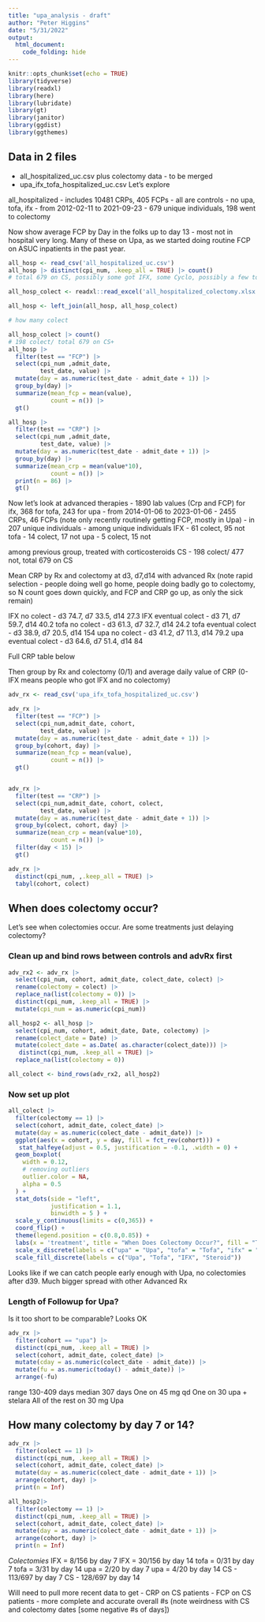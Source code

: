 ```yaml
---
title: "upa_analysis - draft"
author: "Peter Higgins"
date: "5/31/2022"
output: 
  html_document:
    code_folding: hide
---
```


```r
knitr::opts_chunk$set(echo = TRUE)
library(tidyverse)
library(readxl)
library(here)
library(lubridate)
library(gt)
library(janitor)
library(ggdist)
library(ggthemes)
```

<!-- ## Upadacitinib Inpatients - Initial longitudinal plot -->

<!-- First pass at CRP values -->

<!-- ```{r data} -->
<!-- crp <- readxl::read_excel("upa_data2.xlsx") %>% -->
<!--   filter(test == "crp") %>%  -->
<!--   #filter(Dx == "uc") %>%  -->
<!--   mutate(patient = factor(patient)) %>%  -->
<!--   relocate(patient, Dx, upa_start_date, upa)  -->
<!-- ``` -->

<!-- ##  Plots -->

<!-- ```{r plot, echo=FALSE} -->
<!-- crp %>%  -->
<!--   group_by(patient) %>%  -->
<!--   ggplot() + -->
<!--   aes(x = date, y = 10*value, group = patient, color = patient) + -->
<!--   geom_point() + -->
<!--   geom_line() + -->
<!--   scale_color_manual(values = c("red", "blue", "green")) + -->
<!--   labs(y = "CRP in milligrams/Liter", -->
<!--        x = "Date", -->
<!--        title = "Inpatient Upadacitinib 30 mg po bid with IV steroids for ASUC") + -->
<!--   annotate("text", x = mdy_hms("May 27, 2022, 21:06:00"), y = 46, label= "Upa start 3", color = "blue"  ) + -->
<!--   annotate("text", x = mdy_hms("May 27, 2022, 14:04:00"), y = 238, label= "Upa start 1", color = "red") + -->
<!--   annotate("text", x = mdy_hms("May 29, 2022, 11:21:00"), y = 138, label= "Upa start 2", color = "blue") + -->
<!--   scale_y_continuous(breaks = seq(0, 250, 10), -->
<!--           expand = expansion(add = c(3,5))) + -->
<!--   geom_hline(yintercept =8, color = "black") + -->
<!--   annotate("text", x = mdy_hms("May 27, 2022, 15:00:00"), y = 10, label= "Upper Limit of Normal for CRP", color = "black") + -->
<!--   theme(legend.position = c(0.72, 0.796)) -->

<!-- ``` -->

## Data in 2 files
- all_hospitalized_uc.csv plus colectomy data - to be merged
- upa_ifx_tofa_hospitalized_uc.csv
Let's explore

all_hospitalized
- includes 10481 CRPs, 405 FCPs
- all are controls - no upa, tofa, ifx
- from 2012-02-11 to 2021-09-23
- 679 unique individuals, 198 went to colectomy

Now show average FCP by Day in the folks up to day 13 - most not in hospital very long. Many of these on Upa, as we started doing routine FCP on ASUC inpatients in the past year.

```r
all_hosp <- read_csv('all_hospitalized_uc.csv')
all_hosp |> distinct(cpi_num, .keep_all = TRUE) |> count()
# total 679 on CS, possibly some got IFX, some Cyclo, possibly a few tofa. Ended before Upa

all_hosp_colect <- readxl::read_excel('all_hospitalized_colectomy.xlsx') |> distinct(PatientID, .keep_all = TRUE)

all_hosp <- left_join(all_hosp, all_hosp_colect)

# how many colect

all_hosp_colect |> count()
# 198 colect/ total 679 on CS+
all_hosp |> 
  filter(test == "FCP") |> 
  select(cpi_num ,admit_date, 
         test_date, value) |> 
  mutate(day = as.numeric(test_date - admit_date + 1)) |> 
  group_by(day) |> 
  summarize(mean_fcp = mean(value),
            count = n()) |> 
  gt()

all_hosp |> 
  filter(test == "CRP") |> 
  select(cpi_num ,admit_date, 
         test_date, value) |> 
  mutate(day = as.numeric(test_date - admit_date + 1)) |> 
  group_by(day) |> 
  summarize(mean_crp = mean(value*10),
            count = n()) |> 
  print(n = 86) |> 
  gt()

```

Now let's look at advanced therapies
- 1890 lab values (Crp and FCP) for ifx, 368 for tofa, 243 for upa
- from 2014-01-06 to 2023-01-06
- 2455 CRPs, 46 FCPs
(note only recently routinely getting FCP, mostly in Upa)
- in 207 unique individuals
- among unique individuals
IFX - 61 colect, 95 not
tofa - 14 colect, 17 not
upa - 5 colect, 15 not

among previous group, treated with corticosteroids
CS - 198 colect/ 477 not, total 679 on CS

Mean CRP by Rx and colectomy at d3, d7,d14 with advanced Rx
(note rapid selection - people doing well go home, people doing badly go to colectomy, so N count goes down quickly, and FCP and CRP go up, as only the sick remain)

IFX no colect - d3 74.7, d7 33.5, d14 27.3
IFX eventual colect - d3 71, d7 59.7, d14 40.2
tofa no colect - d3 61.3, d7 32.7, d14 24.2
tofa eventual colect - d3 38.9, d7 20.5, d14 154
upa no colect - d3 41.2, d7 11.3, d14 79.2
upa eventual colect - d3 64.6, d7 51.4, d14 84

Full CRP table below

Then group by Rx and colectomy (0/1) and average daily value of CRP
(0-IFX means people who got IFX and no colectomy)

```r
adv_rx <- read_csv('upa_ifx_tofa_hospitalized_uc.csv')

adv_rx |> 
  filter(test == "FCP") |> 
  select(cpi_num,admit_date, cohort,
         test_date, value) |> 
  mutate(day = as.numeric(test_date - admit_date + 1)) |> 
  group_by(cohort, day) |> 
  summarize(mean_fcp = mean(value),
            count = n()) |> 
  gt()


adv_rx |> 
  filter(test == "CRP") |> 
  select(cpi_num,admit_date, cohort, colect,
         test_date, value) |> 
  mutate(day = as.numeric(test_date - admit_date + 1)) |> 
  group_by(colect, cohort, day) |> 
  summarize(mean_crp = mean(value*10),
            count = n()) |> 
  filter(day < 15) |> 
  gt()

adv_rx |> 
  distinct(cpi_num, ,.keep_all = TRUE) |> 
  tabyl(cohort, colect)
```

## When does colectomy occur?

Let's see when colectomies occur.
Are some treatments just delaying colectomy?

### Clean up and bind rows between controls and advRx first
```r
adv_rx2 <- adv_rx |> 
  select(cpi_num, cohort, admit_date, colect_date, colect) |> 
  rename(colectomy = colect) |> 
  replace_na(list(colectomy = 0)) |> 
  distinct(cpi_num, .keep_all = TRUE) |> 
  mutate(cpi_num = as.numeric(cpi_num)) 

all_hosp2 <- all_hosp |> 
  select(cpi_num, cohort, admit_date, Date, colectomy) |> 
  rename(colect_date = Date) |> 
  mutate(colect_date = as.Date( as.character(colect_date))) |> 
   distinct(cpi_num, .keep_all = TRUE) |> 
  replace_na(list(colectomy = 0))

all_colect <- bind_rows(adv_rx2, all_hosp2)
```

### Now set up plot

```r
all_colect |> 
  filter(colectomy == 1) |> 
  select(cohort, admit_date, colect_date) |> 
  mutate(day = as.numeric(colect_date - admit_date)) |>
  ggplot(aes(x = cohort, y = day, fill = fct_rev(cohort))) +
   stat_halfeye(adjust = 0.5, justification = -0.1, .width = 0) +
  geom_boxplot(
    width = 0.12,
    # removing outliers
    outlier.color = NA,
    alpha = 0.5
  ) +
  stat_dots(side = "left", 
            justification = 1.1, 
            binwidth = 5 ) +
  scale_y_continuous(limits = c(0,365)) +
  coord_flip() +
  theme(legend.position = c(0.8,0.85)) +
  labs(x = 'treatment', title = "When Does Colectomy Occur?", fill = "Treatment") +
  scale_x_discrete(labels = c("upa" = "Upa", "tofa" = "Tofa", "ifx" = "IFX", "ctls" = "CS")) +
  scale_fill_discrete(labels = c("Upa", "Tofa", "IFX", "Steroid"))
```

Looks like if we can catch people early enough with Upa, no colectomies after d39. Much bigger spread with other Advanced Rx

### Length of Followup for Upa?
Is it too short to be comparable?
Looks OK
```r
adv_rx |> 
  filter(cohort == "upa") |> 
  distinct(cpi_num, .keep_all = TRUE) |> 
  select(cohort, admit_date, colect_date) |> 
  mutate(cday = as.numeric(colect_date - admit_date)) |>
  mutate(fu = as.numeric(today() - admit_date)) |> 
  arrange(-fu)
```
range 130-409 days
median 307 days
One on 45 mg qd
One on 30 upa + stelara
All of the rest on 30 mg Upa

## How many colectomy by day 7 or 14?

```r
adv_rx |> 
  filter(colect == 1) |> 
  distinct(cpi_num, .keep_all = TRUE) |> 
  select(cohort, admit_date, colect_date) |> 
  mutate(day = as.numeric(colect_date - admit_date + 1)) |> 
  arrange(cohort, day) |> 
  print(n = Inf)

all_hosp2|> 
  filter(colectomy == 1) |> 
  distinct(cpi_num, .keep_all = TRUE) |> 
  select(cohort, admit_date, colect_date) |> 
  mutate(day = as.numeric(colect_date - admit_date + 1)) |> 
  arrange(cohort, day) |> 
  print(n = Inf)

```

*Colectomies*
IFX = 8/156 by day 7
IFX = 30/156 by day 14
tofa = 0/31 by day 7
tofa = 3/31 by day 14
upa = 2/20 by day 7
upa = 4/20 by day 14
CS - 113/697 by day 7
CS - 128/697 by day 14

Will need to pull more recent data to get
- CRP on CS patients
- FCP on CS patients
- more complete and accurate overall #s (note weirdness with CS and colectomy dates [some negative #s of days])